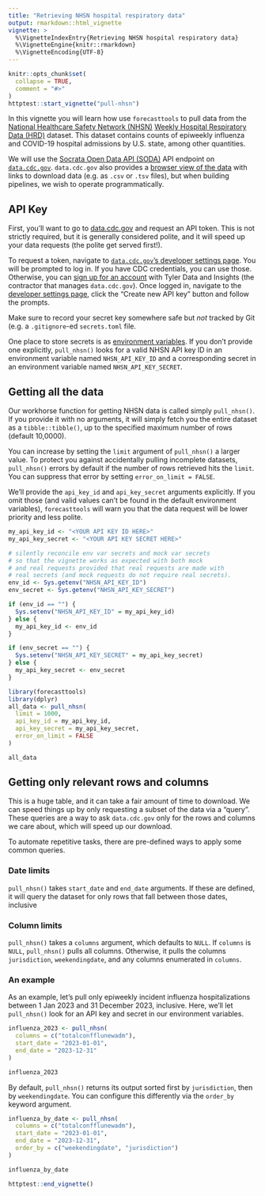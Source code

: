 ```yaml
---
title: "Retrieving NHSN hospital respiratory data"
output: rmarkdown::html_vignette
vignette: >
  %\VignetteIndexEntry{Retrieving NHSN hospital respiratory data}
  %\VignetteEngine{knitr::rmarkdown}
  %\VignetteEncoding{UTF-8}
---
```


```r
knitr::opts_chunk$set(
  collapse = TRUE,
  comment = "#>"
)
httptest::start_vignette("pull-nhsn")
```

In this vignette you will learn how use `forecasttools` to pull data from the [National Healthcare Safety Network (NHSN)](https://www.cdc.gov/nhsn/index.html) [Weekly Hospital Respiratory Data (HRD)](https://data.cdc.gov/Public-Health-Surveillance/Weekly-Hospital-Respiratory-Data-HRD-Metrics-by-Ju/ua7e-t2fy/about_data) dataset. This dataset contains counts of epiweekly influenza and COVID-19 hospital admissions by U.S. state, among other quantities.

We will use the [Socrata Open Data API (SODA)](https://dev.socrata.com/) API endpoint on [`data.cdc.gov`](https://data.cdc.gov). `data.cdc.gov` also provides a [browser view of the data](https://data.cdc.gov/Public-Health-Surveillance/Weekly-Hospital-Respiratory-Data-HRD-Metrics-by-Ju/ua7e-t2fy) with links to download data (e.g. as `.csv` or `.tsv` files), but when building pipelines, we wish to operate programmatically.


## API Key
First, you'll want to go to [data.cdc.gov](https://data.cdc.gov/) and request an API token. This is not strictly required, but it is generally considered polite, and it will speed up your data requests (the polite get served first!).

To request a token, navigate to [`data.cdc.gov`'s developer settings page](https://data.cdc.gov/profile/edit/developer_settings). You will be prompted to log in. If you have CDC credentials, you can use those. Otherwise, you can [sign up for an account](https://data.cdc.gov/signup) with Tyler Data and Insights (the contractor that manages `data.cdc.gov`). Once logged in, navigate to the [developer settings page](https://data.cdc.gov/profile/edit/developer_settings), click the "Create new API key" button and follow the prompts.

Make sure to record your secret key somewhere safe but _not_ tracked by Git (e.g. a `.gitignore`-ed `secrets.toml` file.

One place to store secrets is as [environment variables](https://en.wikipedia.org/wiki/Environment_variable). If you don't provide one explicitly, `pull_nhsn()` looks for a valid NHSN API key ID in an environment variable named `NHSN_API_KEY_ID` and a corresponding secret in an environment variable named `NHSN_API_KEY_SECRET`.

## Getting all the data
Our workhorse function for getting NHSN data is called simply `pull_nhsn()`. If you provide it with no arguments, it will simply fetch you the entire dataset as a `tibble::tibble()`, up to the specified maximum number of rows (default 10,0000).

You can increase by setting the `limit` argument of `pull_nhsn()` a larger value. To protect you against accidentally pulling incomplete datasets, `pull_nhsn()` errors by default if the number of rows retrieved hits the `limit`. You can suppress that error by setting `error_on_limit = FALSE`.

We'll provide the `api_key_id` and `api_key_secret` arguments explicitly. If you omit those (and valid values can't be found in the default environment variables), `forecasttools` will warn you that the data request will be lower priority and less polite.

```r
my_api_key_id <- "<YOUR API KEY ID HERE>"
my_api_key_secret <- "<YOUR API KEY SECRET HERE>"
```

```r
# silently reconcile env var secrets and mock var secrets
# so that the vignette works as expected with both mock
# and real requests provided that real requests are made with
# real secrets (and mock requests do not require real secrets).
env_id <- Sys.getenv("NHSN_API_KEY_ID")
env_secret <- Sys.getenv("NHSN_API_KEY_SECRET")

if (env_id == "") {
  Sys.setenv("NHSN_API_KEY_ID" = my_api_key_id)
} else {
  my_api_key_id <- env_id
}

if (env_secret == "") {
  Sys.setenv("NHSN_API_KEY_SECRET" = my_api_key_secret)
} else {
  my_api_key_secret <- env_secret
}
```

```r
library(forecasttools)
library(dplyr)
all_data <- pull_nhsn(
  limit = 1000,
  api_key_id = my_api_key_id,
  api_key_secret = my_api_key_secret,
  error_on_limit = FALSE
)

all_data
```

## Getting only relevant rows and columns
This is a huge table, and it can take a fair amount of time to download. We can speed things up by only requesting a subset of the data via a "query". These queries are a way to ask `data.cdc.gov` only for the rows and columns we care about, which will speed up our download.

To automate repetitive tasks, there are pre-defined ways to apply some common queries.

### Date limits
`pull_nhsn()` takes `start_date` and `end_date` arguments. If these are defined, it will query the dataset for only rows that fall between those dates, inclusive

### Column limits
`pull_nhsn()` takes a `columns` argument, which defaults to `NULL`. If `columns` is `NULL`, `pull_nhsn()` pulls all columns. Otherwise, it pulls the columns `jurisdiction`, `weekendingdate`, and any columns enumerated in `columns`.

### An example
As an example, let's pull only epiweekly incident influenza hospitalizations between 1 Jan 2023 and 31 December 2023, inclusive. Here, we'll let `pull_nhsn()` look for an API key and secret in our environment variables.

```r
influenza_2023 <- pull_nhsn(
  columns = c("totalconfflunewadm"),
  start_date = "2023-01-01",
  end_date = "2023-12-31"
)

influenza_2023
```

By default, `pull_nhsn()` returns its output sorted first by `jurisdiction`, then by `weekendingdate`. You can configure this differently via the `order_by` keyword argument.

```r
influenza_by_date <- pull_nhsn(
  columns = c("totalconfflunewadm"),
  start_date = "2023-01-01",
  end_date = "2023-12-31",
  order_by = c("weekendingdate", "jurisdiction")
)

influenza_by_date
```

```r
httptest::end_vignette()
```
